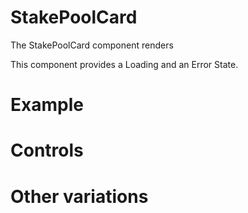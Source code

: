

# StakePoolCard

<Meta of={StakePoolCardStories} />

The StakePoolCard component renders

This component provides a Loading and an Error State.

# Example

<Story of={StakePoolCardStories.Default} />

# Controls

<Controls />

# Other variations

<Stories />
